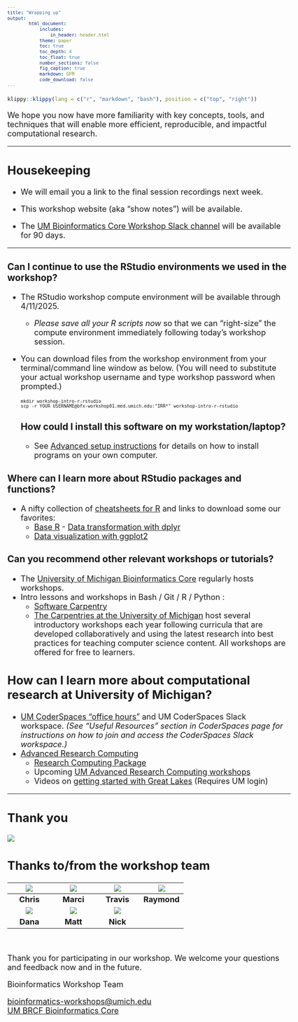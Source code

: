 ```yaml
---
title: "Wrapping up"
output:
        html_document:
            includes:
                in_header: header.html
            theme: paper
            toc: true
            toc_depth: 4
            toc_float: true
            number_sections: false
            fig_caption: true
            markdown: GFM
            code_download: false
---
```


<style type="text/css">

body, td {
   font-size: 18px;
}
code.r{
  font-size: 12px;
}
pre {
  font-size: 12px
}

</style>

```r
klippy::klippy(lang = c("r", "markdown", "bash"), position = c("top", "right"))
```

We hope you now have more familiarity with key concepts, tools, and techniques
that will enable more efficient, reproducible, and impactful computational research.

---

## Housekeeping

- We will email you a link to the final session recordings next week.

- This workshop website (aka "show notes") will be available.

- The [UM Bioinformatics Core Workshop Slack channel](https://umbioinfcoreworkshops.slack.com){target="_blank"} 
  will be available for 90 days.

---

### Can I continue to use the RStudio environments we used in the workshop?
- The RStudio workshop compute environment will be available through 4/11/2025.
  - _Please save all your R scripts now_ so that we can "right-size" the compute environment immediately following today's workshop session.
- You can download files from the workshop environment from your terminal/command line window as below.
  (You will need to substitute your actual workshop username and type workshop password when prompted.)
  ```
  mkdir workshop-intro-r-rstudio
  scp -r YOUR_USERNAME@bfx-workshop01.med.umich.edu:"IRR*" workshop-intro-r-rstudio
  ```
### How could I install this software on my workstation/laptop?
  - See [Advanced setup instructions](workshop_setup/setup_instructions_advanced.html){target="_blank"}
    for details on how to install programs on your own computer.

### Where can I learn more about RStudio packages and functions?
- A nifty collection of [cheatsheets for R](https://www.rstudio.com/resources/cheatsheets/){target="_blank"} and links to download some our favorites:
  - [Base R](http://github.com/rstudio/cheatsheets/blob/main/base-r.pdf){target="_blank"}   - [Data transformation with dplyr](https://raw.githubusercontent.com/rstudio/cheatsheets/main/data-transformation.pdf){target="_blank"}
  - [Data visualization with ggplot2](https://raw.githubusercontent.com/rstudio/cheatsheets/main/data-visualization.pdf){target="_blank"}

### Can you recommend other relevant workshops or tutorials?
- The [University of Michigan Bioinformatics Core](https://michmed.org/GqGzZ){target="_blank"} regularly hosts workshops.
- Intro lessons and workshops in Bash / Git / R / Python : 
  - [Software Carpentry](https://software-carpentry.org/lessons/){target="_blank"}
  - [The Carpentries at the University of Michigan](https://umcarpentries.org/){target="_blank"} host several introductory workshops each year following curricula that are developed collaboratively and using the latest research into best practices for teaching computer science content. All workshops are offered for free to learners. 


## How can I learn more about computational research at University of Michigan?
- [UM CoderSpaces "office hours"](https://datascience.isr.umich.edu/events/coderspaces/){target="_blank"} and UM CoderSpaces Slack workspace. _(See "Useful Resources" section in CoderSpaces page for instructions on how to join and access the CoderSpaces Slack workspace.)_
- [Advanced Research Computing](https://its.umich.edu/advanced-research-computing){target="_blank"}
  - [Research Computing Package](https://its.umich.edu/advanced-research-computing/research-computing-package){target="_blank"}
  - Upcoming [UM Advanced Research Computing workshops](https://ttc.iss.lsa.umich.edu/ttc/sessions/tag/arc/){target="_blank"}
  - Videos on [getting started with Great Lakes](https://www.mivideo.it.umich.edu/channel/ARC-TS%2BTraining/181860561/){target="_blank"} (Requires UM login)

---

## Thank you

![](images/workshop-intro/sponsor_logos.png)

## Thanks to/from the workshop team
| ![](images/headshots/headshot_cgates.jpg) | ![](images/headshots/headshot_mbradenb.jpg) | ![](images/headshots/headshot_trsaari.jpg) | ![](images/headshots/headshot_rcavalca.jpg) |
|:-:|:-:|:-:|:-:|
| **Chris** | **Marci** | **Travis** | **Raymond** |
| ![](images/headshots/headshot_damki.jpg) | ![](images/headshots/headshot_mkdohert.jpg) | ![](images/headshots/headshot_ncarruth.jpg) |
| **Dana** | **Matt** | **Nick** |

<br/>

Thank you for participating in our workshop. We welcome your questions and
feedback now and in the future.

Bioinformatics Workshop Team

[bioinformatics-workshops@umich.edu](mailto:bioinformatics-workshops@umich.edu) <br/>
[UM BRCF Bioinformatics Core](https://medresearch.umich.edu/office-research/about-office-research/biomedical-research-core-facilities/bioinformatics-core){target="_blank"}
